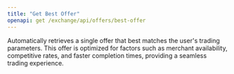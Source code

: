 ```yaml
---
title: "Get Best Offer"
openapi: get /exchange/api/offers/best-offer
---
```


Automatically retrieves a single offer that best matches the user's trading parameters. This offer is optimized for factors such as merchant availability, competitive rates, and faster completion times, providing a seamless trading experience.